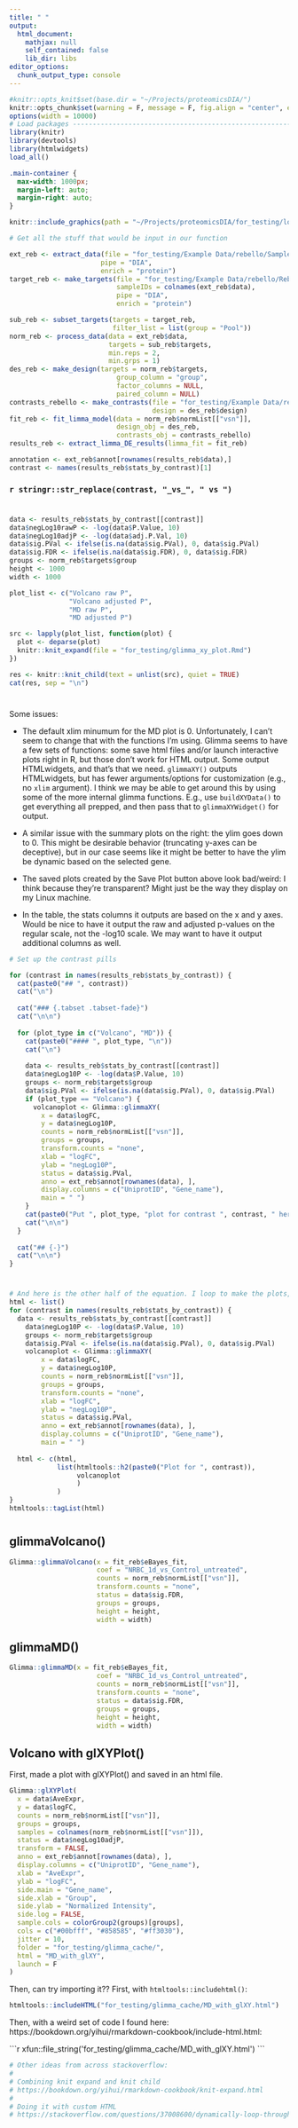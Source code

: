 ```yaml
---
title: " "
output: 
  html_document:
    mathjax: null
    self_contained: false
    lib_dir: libs
editor_options: 
  chunk_output_type: console
---
```


```r
#knitr::opts_knit$set(base.dir = "~/Projects/proteomicsDIA/")
knitr::opts_chunk$set(warning = F, message = F, fig.align = "center", echo = F)
options(width = 10000)
# Load packages -----------------------------------------------------------
library(knitr)
library(devtools)
library(htmlwidgets)
load_all()
```

```css
.main-container {
  max-width: 1000px;
  margin-left: auto;
  margin-right: auto;
}
```

```r
knitr::include_graphics(path = "~/Projects/proteomicsDIA/for_testing/logo_higherres.png", rel_path = F)
```


```r
# Get all the stuff that would be input in our function

ext_reb <- extract_data(file = "for_testing/Example Data/rebello/Samples Report of Rebello_040522.csv",
                       pipe = "DIA",
                       enrich = "protein")
target_reb <- make_targets(file = "for_testing/Example Data/rebello/Rebello_040522_metafile_DIA.csv",
                           sampleIDs = colnames(ext_reb$data),
                           pipe = "DIA",
                           enrich = "protein")

sub_reb <- subset_targets(targets = target_reb,
                          filter_list = list(group = "Pool"))
norm_reb <- process_data(data = ext_reb$data,
                         targets = sub_reb$targets,
                         min.reps = 2,
                         min.grps = 1)
des_reb <- make_design(targets = norm_reb$targets,
                           group_column = "group",
                           factor_columns = NULL,
                           paired_column = NULL)
contrasts_rebello <- make_contrasts(file = "for_testing/Example Data/rebello/contrasts.csv",
                                    design = des_reb$design)
fit_reb <- fit_limma_model(data = norm_reb$normList[["vsn"]],
                           design_obj = des_reb,
                           contrasts_obj = contrasts_rebello)
results_reb <- extract_limma_DE_results(limma_fit = fit_reb)

annotation <- ext_reb$annot[rownames(results_reb$data),]
contrast <- names(results_reb$stats_by_contrast)[1]
```

### `r stringr::str_replace(contrast, "_vs_", " vs ")` 

# {.tabset .tabset-fade .tabset-pills}

```r
data <- results_reb$stats_by_contrast[[contrast]]
data$negLog10rawP <- -log(data$P.Value, 10)
data$negLog10adjP <- -log(data$adj.P.Val, 10)
data$sig.PVal <- ifelse(is.na(data$sig.PVal), 0, data$sig.PVal) 
data$sig.FDR <- ifelse(is.na(data$sig.FDR), 0, data$sig.FDR)  
groups <- norm_reb$targets$group
height <- 1000
width <- 1000

plot_list <- c("Volcano raw P",
               "Volcano adjusted P",
               "MD raw P",
               "MD adjusted P")

src <- lapply(plot_list, function(plot) {
  plot <- deparse(plot)
  knitr::knit_expand(file = "for_testing/glimma_xy_plot.Rmd")
})

res <- knitr::knit_child(text = unlist(src), quiet = TRUE)
cat(res, sep = "\n")

```

# {-}

Some issues: 

* The default xlim minumum for the MD plot is 0. Unfortunately, I can't seem to change that with the functions I'm using. Glimma seems to have a few sets of functions: some save html files and/or launch interactive plots right in R, but those don't work for HTML output. Some output HTMLwidgets, and that's that we need. `glimmaXY()` outputs HTMLwidgets, but has fewer arguments/options for customization (e.g., no `xlim` argument). I think we may be able to get around this by using some of the more internal glimma functions. E.g., use `buildXYData()` to get everything all prepped, and then pass that to `glimmaXYWidget()` for output. 

* A similar issue with the summary plots on the right: the ylim goes down to 0. This might be desirable behavior (truncating y-axes can be deceptive), but in our case seems like it might be better to have the ylim be dynamic based on the selected gene. 

* The saved plots created by the Save Plot button above look bad/weird: I think because they're transparent? Might just be the way they display on my Linux machine. 

* In the table, the stats columns it outputs are based on the x and y axes. Would be nice to have it output the raw and adjusted p-values on the regular scale, not the -log10 scale. We may want to have it output additional columns as well. 

```r
# Set up the contrast pills

for (contrast in names(results_reb$stats_by_contrast)) {
  cat(paste0("## ", contrast))
  cat("\n")
  
  cat("### {.tabset .tabset-fade}")
  cat("\n\n")
  
  for (plot_type in c("Volcano", "MD")) {
    cat(paste0("#### ", plot_type, "\n"))
    cat("\n")
    
    data <- results_reb$stats_by_contrast[[contrast]]
    data$negLog10P <- -log(data$P.Value, 10)
    groups <- norm_reb$targets$group
    data$sig.PVal <- ifelse(is.na(data$sig.PVal), 0, data$sig.PVal)  
    if (plot_type == "Volcano") {
      volcanoplot <- Glimma::glimmaXY(
        x = data$logFC,
        y = data$negLog10P,
        counts = norm_reb$normList[["vsn"]],
        groups = groups,
        transform.counts = "none",
        xlab = "logFC",
        ylab = "negLog10P",
        status = data$sig.PVal,
        anno = ext_reb$annot[rownames(data), ],
        display.columns = c("UniprotID", "Gene_name"),
        main = " ")
    }
    cat(paste0("Put ", plot_type, "plot for contrast ", contrast, " here"))
    cat("\n\n")
  }
  
  cat("## {-}")
  cat("\n\n")
}
```

# {-}


# {.tabset .tabset-dropdown}

```r


# And here is the other half of the equation. I loop to make the plots, but save them all in an html list, and then print the list. That works for displaying multiple plots, but not for making the tabset (which happens during the knitting from Rmd to md). 
html <- list()
for (contrast in names(results_reb$stats_by_contrast)) {
  data <- results_reb$stats_by_contrast[[contrast]]
    data$negLog10P <- -log(data$P.Value, 10)
    groups <- norm_reb$targets$group
    data$sig.PVal <- ifelse(is.na(data$sig.PVal), 0, data$sig.PVal)
    volcanoplot <- Glimma::glimmaXY(
        x = data$logFC,
        y = data$negLog10P,
        counts = norm_reb$normList[["vsn"]],
        groups = groups,
        transform.counts = "none",
        xlab = "logFC",
        ylab = "negLog10P",
        status = data$sig.PVal,
        anno = ext_reb$annot[rownames(data), ],
        display.columns = c("UniprotID", "Gene_name"),
        main = " ")
  
  html <- c(html, 
            list(htmltools::h2(paste0("Plot for ", contrast)),
                 volcanoplot 
                 )
            )
}
htmltools::tagList(html)
```


# {-}

## glimmaVolcano()

```r
Glimma::glimmaVolcano(x = fit_reb$eBayes_fit,
                      coef = "NRBC_1d_vs_Control_untreated",
                      counts = norm_reb$normList[["vsn"]],
                      transform.counts = "none",
                      status = data$sig.FDR,
                      groups = groups,
                      height = height,
                      width = width)

```

## glimmaMD()

```r
Glimma::glimmaMD(x = fit_reb$eBayes_fit,
                      coef = "NRBC_1d_vs_Control_untreated",
                      counts = norm_reb$normList[["vsn"]],
                      transform.counts = "none",
                      status = data$sig.FDR,
                      groups = groups,
                      height = height,
                      width = width)
```


## Volcano with glXYPlot()

First, made a plot with glXYPlot() and saved in an html file.

```r
Glimma::glXYPlot(
  x = data$AveExpr,
  y = data$logFC,
  counts = norm_reb$normList[["vsn"]],
  groups = groups,
  samples = colnames(norm_reb$normList[["vsn"]]),
  status = data$negLog10adjP,
  transform = FALSE,
  anno = ext_reb$annot[rownames(data), ],
  display.columns = c("UniprotID", "Gene_name"),
  xlab = "AveExpr",
  ylab = "logFC",
  side.main = "Gene_name",
  side.xlab = "Group",
  side.ylab = "Normalized Intensity",
  side.log = FALSE,
  sample.cols = colorGroup2(groups)[groups],
  cols = c("#00bfff", "#858585", "#ff3030"),
  jitter = 10,
  folder = "for_testing/glimma_cache/",
  html = "MD_with_glXY",
  launch = F
)
```

Then, can try importing it?? First, with `htmltools::includehtml()`:

```r
htmltools::includeHTML("for_testing/glimma_cache/MD_with_glXY.html")
```

Then, with a weird set of code I found here: https://bookdown.org/yihui/rmarkdown-cookbook/include-html.html:

````{=html}
```r
xfun::file_string('for_testing/glimma_cache/MD_with_glXY.html')
```
````


```r
# Other ideas from across stackoverflow:
# 
# Combining knit expand and knit child
# https://bookdown.org/yihui/rmarkdown-cookbook/knit-expand.html
# 
# Doing it with custom HTML
# https://stackoverflow.com/questions/37008600/dynamically-loop-through-htmlwidgets-and-add-knitr-formatting-for-rmarkdown

```

